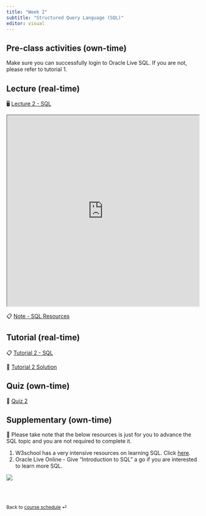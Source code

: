 ```yaml
---
title: "Week 2"
subtitle: "Structured Query Language (SQL)"
editor: visual
---
```


## Pre-class activities (own-time)

Make sure you can successfully login to Oracle Live SQL. If you are not, please refer to tutorial 1.

## Lecture (real-time)

🖥️ [Lecture 2 - SQL](https://learning.monash.edu/pluginfile.php/3937400/mod_resource/content/2/lec-2.html)

<iframe src="https://learning.monash.edu/pluginfile.php/3937400/mod_resource/content/2/lec-2.html" width="100%" height="500">

</iframe>

📋 [Note - SQL Resources](/notes/w2.html)

## Tutorial (real-time)

📋 [Tutorial 2 - SQL](https://learning.monash.edu/pluginfile.php/3937376/mod_resource/content/2/lab-2.html)

📑 [Tutorial 2 Solution](https://learning.monash.edu/pluginfile.php/3999900/mod_resource/content/1/lab-2-solution.html)

## Quiz (own-time)

🧪 [Quiz 2](https://learning.monash.edu/mod/quiz/view.php?id=2893560)

## Supplementary (own-time)

🔕 Please take note that the below resources is just for you to advance the SQL topic and you are not required to complete it.

1.  W3school has a very intensive resources on learning SQL. Click [here](https://www.w3schools.com/sql/default.asp).
2.  Oracle Live Online - Give "Introduction to SQL" a go if you are interested to learn more SQL.

![](images/clipboard-1246714449.png)


<br><br>

::: {style="font-size: 0.875em;"}
Back to [course schedule](/ "Course schedule") ⏎
:::
